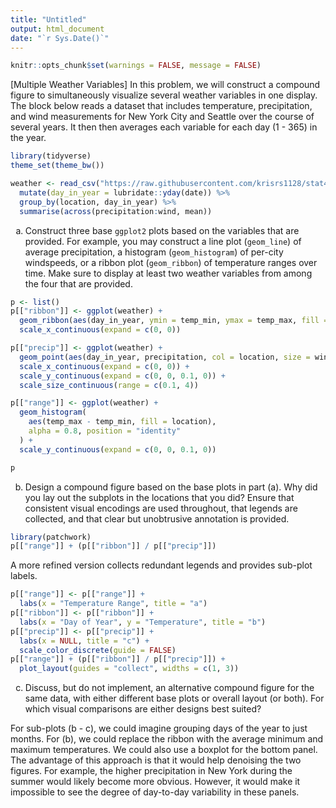 ```yaml
---
title: "Untitled"
output: html_document
date: "`r Sys.Date()`"
---
```


```r
knitr::opts_chunk$set(warnings = FALSE, message = FALSE)
```

[Multiple Weather Variables] In this problem, we will construct a compound
figure to simultaneously visualize several weather variables in one display. The
block below reads a dataset that includes temperature, precipitation, and wind
measurements for New York City and Seattle over the course of several years. It
then then averages each variable for each day (1 - 365) in the year.

```r
library(tidyverse)
theme_set(theme_bw())

weather <- read_csv("https://raw.githubusercontent.com/krisrs1128/stat479_s22/main/exercises/data/weather.csv") %>%
  mutate(day_in_year = lubridate::yday(date)) %>%
  group_by(location, day_in_year) %>%
  summarise(across(precipitation:wind, mean))
```
  
a. Construct three base `ggplot2` plots based on the variables that are
provided. For example, you may construct a line plot (`geom_line`) of
average precipitation, a histogram (`geom_histogram`) of per-city
windspeeds, or a ribbon plot (`geom_ribbon`) of temperature ranges over
time. Make sure to display at least two weather variables from among the
four that are provided.

```r
p <- list()
p[["ribbon"]] <- ggplot(weather) +
  geom_ribbon(aes(day_in_year, ymin = temp_min, ymax = temp_max, fill = location), alpha = 0.8) +
  scale_x_continuous(expand = c(0, 0))

p[["precip"]] <- ggplot(weather) +
  geom_point(aes(day_in_year, precipitation, col = location, size = wind)) +
  scale_x_continuous(expand = c(0, 0)) +
  scale_y_continuous(expand = c(0, 0, 0.1, 0)) +
  scale_size_continuous(range = c(0.1, 4))

p[["range"]] <- ggplot(weather) +
  geom_histogram(
    aes(temp_max - temp_min, fill = location), 
    alpha = 0.8, position = "identity"
  ) +
  scale_y_continuous(expand = c(0, 0, 0.1, 0))

p
```

b. Design a compound figure based on the base plots in part (a). Why did you
lay out the subplots in the locations that you did? Ensure that consistent
visual encodings are used throughout, that legends are collected, and that
clear but unobtrusive annotation is provided.

```r
library(patchwork)
p[["range"]] + (p[["ribbon"]] / p[["precip"]])
```

A more refined version collects redundant legends and provides sub-plot labels.

```r
p[["range"]] <- p[["range"]] +
  labs(x = "Temperature Range", title = "a")
p[["ribbon"]] <- p[["ribbon"]] +
  labs(x = "Day of Year", y = "Temperature", title = "b")
p[["precip"]] <- p[["precip"]] + 
  labs(x = NULL, title = "c") +
  scale_color_discrete(guide = FALSE)
p[["range"]] + (p[["ribbon"]] / p[["precip"]]) +
  plot_layout(guides = "collect", widths = c(1, 3))
```

c. Discuss, but do not implement, an alternative compound figure for the
same data, with either different base plots or overall layout (or both). For
which visual comparisons are either designs best suited?

For sub-plots (b - c), we could imagine grouping days of the year to just
months. For (b), we could replace the ribbon with the average minimum and
maximum temperatures. We could also use a boxplot for the bottom panel. The
advantage of this approach is that it would help denoising the two figures. For
example, the higher precipitation in New York during the summer would likely
become more obvious. However, it would make it impossible to see the degree of
day-to-day variability in these panels.